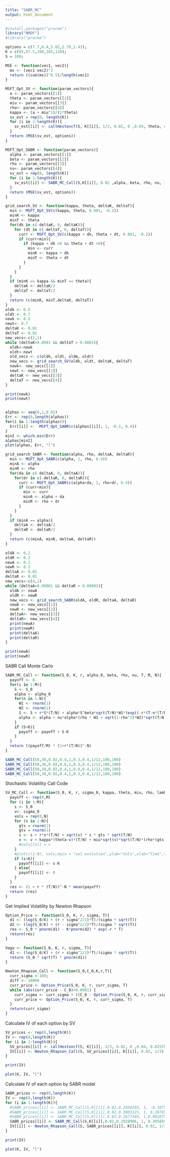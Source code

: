 ```yaml
---
title: "SABR_MC"
output: html_document
---
```


```r
#install.packages("pracma")
library("NMOF")
#library("pracma")
```

```r
options = c(7.7,6.4,5.02,2.79,1.42);
K = c(95,97.5,100,105,110);
S = 100;

MSE <- function(vec1, vec2){
  ms <- (vec1-vec2)^2
  return ((sum(ms))^0.5)/length(vec1)
}

MSFT_Opt_SV <- function(param_vectors){
  a <- param_vectors[[1]]
  theta <- param_vectors[[2]]
  miu <- param_vectors[[3]]
  rho<- param_vectors[[4]]
  kappa <- (a + miu^2)/(2*theta)
  sv_est = rep(0, length(K))
  for (i in 1:length(K)){
    sv_est[[i]] <- callHestoncf(S, K[[i]], 1/3, 0.02, 0 ,0.04, theta, rho, kappa, miu)
  }
  return (MSE(sv_est, options))
}

MSFT_Opt_SABR <- function(param_vectors){
  alpha <- param_vectors[[1]]
  beta <- param_vectors[[2]]
  rho <- param_vectors[[3]]
  nu<- param_vectors[[4]]
  sv_est = rep(0, length(K))
  for (i in 1:length(K)){
    sv_est[[i]] <- SABR_MC_Call(S,K[[i]], 0.02 ,alpha, beta, rho, nu, 1/3, 100,100)
  }
  return (MSE(sv_est, options))
}
```

```r
grid_search_SV <- function(kappa, theta, deltaK, deltaT){
  min <- MSFT_Opt_SV(c(kappa, theta, 0.001, -0.2))
  minK <- kappa
  minT <- theta
  for(dk in c(-deltaK, 0, deltaK)){
    for (dt in c(-deltaT, 0, deltaT)){
      curr <- MSFT_Opt_SV(c(kappa + dk, theta + dt, 0.001, -0.2))
      if (curr<min){
        if (kappa + dk >0 && theta + dt >0){
          min <- curr
          minK <- kappa + dk
          minT <- theta + dt 
        }
      }
    }
  }
  if (minK == kappa && minT == theta){
    deltaK <- deltaK/2
    deltaT <- deltaT/2
  } 
  return (c(minK, minT,deltaK, deltaT))
}
oldk <- 0.5
oldt <- 0.7
newk <- 0.5
newt<- 0.7
deltaK <- 0.01
deltaT <- 0.01
new_vecs<-c(2,1)
while (deltaK>0.0001 && deltaT > 0.0001){
  oldk<-newk
  oldt<-newt
  old_vecs <- c(oldk, oldt, oldm, oldr)
  new_vecs <- grid_search_SV(oldk, oldt, deltaK, deltaT)
  newk<- new_vecs[[1]]
  newt <- new_vecs[[2]]
  deltaK <- new_vecs[[3]]
  deltaT <- new_vecs[[4]]
}

print(newk)
print(newt)



```

```r
alphas <- seq(0,1,0.01)
Err <- rep(0,length(alphas))
for(i in 1:length(alphas)){
  Err[[i]] <-  MSFT_Opt_SABR(c(alphas[[i]], 1, -0.2, 0.4))
}
minI <- which.min(Err)
alphas[minI]
plot(alphas, Err, "l")

```


```r
grid_search_SABR <- function(alpha, rho, deltaA, deltaR){
  min <- MSFT_Opt_SABR(c(alpha, 1, rho, 0.4))
  minA <- alpha
  minR <- rho
  for(da in c(-deltaA, 0, deltaA)){
    for(dr in c(-deltaR, 0, deltaR)){
      curr <- MSFT_Opt_SABR(c(alpha+da, 1, rho+dr, 0.4))
      if (curr<min){
        min <- curr
        minA <- alpha + da
        minR <- rho + dr
      }
    }
  }
  if (minA == alpha){
    deltaA <- deltaA/2
    deltaR <- deltaR/2
  } 
  return (c(minA, minR, deltaA, deltaR))
}

oldA <- 0.2
oldR <- 0.3
newA <- 0.2
newR <- 0.3
deltaA <- 0.01
deltaR <- 0.01
new_vecs<-c(4,1)
while (deltaA>0.00001 && deltaR > 0.00001){
  oldA <- newA
  oldR <- newR
  new_vecs <- grid_search_SABR(oldA, oldR, deltaA, deltaR)
  newA <- new_vecs[[1]]
  newR <- new_vecs[[2]]
  deltaA<- new_vecs[[3]]
  deltaR<- new_vecs[[4]]
  print(newA)
  print(newR)
  print(deltaA)
  print(deltaR)
}

print(newA)
print(newR)

```

SABR Call Monte Carlo
```r
SABR_MC_Call <- function(S_0, K, r, alpha_0, beta, rho, nu, T, M, N){
  payoff <- 0
  for(i in 1:M){
    S <- S_0
    alpha <- alpha_0
    for(n in 1:N){
      W1 <- rnorm(1)
      W2 <- rnorm(1)
      S <- S + r*S*(T/N) + alpha*S^beta*sqrt(T/N)*W1*(exp((-r*(T-n*(T/N)))))^(1-beta)
      alpha <- alpha + nu*alpha*(rho * W1 + sqrt(1-rho^2)*W2)*sqrt(T/N)
    }
    if (S>K){
      payoff <- payoff + S-K
    }
  }
  return ((payoff/M) * (1+r*(T/N))^-N)
}

SABR_MC_Call(50,30,0.02,0.4,1,0.3,0.4,1/12,100,100)
SABR_MC_Call(50,30,0.02,0.8,1,0.3,0.4,1/12,100,100)
SABR_MC_Call(50,30,0.02,0.4,1,0.6,0.4,1/12,100,100)
SABR_MC_Call(50,30,0.02,0.4,1,0.3,0.8,1/12,100,100)
```
Stochastic Volatility Call Code
```r
SV_MC_Call <- function(S_0, K, r, sigma_0, kappa, theta, miu, rho, lambda, T, N, M){
  payoff <- rep(0,M)
  for (i in 1:M){
    s <- S_0
    v<- sigma_0
    vols = rep(0,N)
    for (n in 1:N){
      gts = rnorm(1)
      gtv = rnorm(1)
      s <- s + r*s*(T/N) + sqrt(v) * s * gts * sqrt(T/N)
      v <- v + kappa*(theta-v)*(T/N) + miu*sqrt(v)*sqrt(T/N)*(rho*(gts) + sqrt(1-rho^2)*gtv)
      #vols[[n]] = v
    }
    #plot(c(1:N), vols,main = "vol evolution",ylab="Vols",xlab="Time",type="l")
    if (s>K){
      payoff[[i]] <- s-K
    } else{
      payoff[[i]] <- 0
    }
  }
  res <- (1 + r * (T/N))^-N * mean(payoff)
  return (res)
}
```

Get Implied Volatility by Newton Rhapson
```r
Option_Price <- function(S_0, K, r, sigma, T){
  d1 <- (log(S_0/K) + (r + sigma^2/2)*T)/(sigma * sqrt(T)) 
  d2 <- (log(S_0/K) + (r - sigma^2/2)*T)/(sigma * sqrt(T)) 
  res <- S_0 * pnorm(d1) - K*pnorm(d2) * exp(-r * T)
  return(res)
}

Vega <- function(S_0, K, r, sigma, T){
  d1 <- (log(S_0/K) + (r + sigma^2/2)*T)/(sigma * sqrt(T))
  return (S_0 * sqrt(T) * pnorm(d1))
}

Newton_Rhapson_Call <- function(S_0,C_0,K,r,T){
  curr_sigma <-100;
  diff <- 10000
  curr_price <- Option_Price(S_0, K, r, curr_sigma, T)
  while (abs(curr_price - C_0)>0.0001) {
    curr_sigma <- curr_sigma + ((C_0 - Option_Price(S_0, K, r, curr_sigma, T))/ Vega(S_0, K, r, curr_sigma, T))
    curr_price <- Option_Price(S_0, K, r, curr_sigma, T)
  }
  return(curr_sigma)
}

```

Calculate IV of each option by SV
```r
SV_prices <- rep(0,length(K))
IV <- rep(0,length(K))
for (i in 1:length(K)){
  SV_prices[[i]] <- callHestoncf(S, K[[i]], 1/3, 0.02, 0 ,0.04, 0.02578125, -0.2, 0.00625, 0.001)
  IV[[i]] <- Newton_Rhapson_Call(S, SV_prices[[i]], K[[i]], 0.02, 1/3)
}

print(IV)

plot(K, IV, "l")


```

Calculate IV of each option by SABR model
```r
SABR_prices <- rep(0,length(K))
IV <- rep(0,length(K))
for (i in 1:length(K)){
  #SABR_prices[[i]] <- SABR_MC_Call(S,K[[i]],0.02,0.2058203, 1, -0.1875977, 0.4, 1/3, 1000, 1000)
  #SABR_prices[[i]] <- SABR_MC_Call(S,K[[i]],0.02,0.3003125, 1, 0.2076563, 0.4, 1/3, 1000, 1000)
  #SABR_prices[[i]] <- SABR_MC_Call(S,K[[i]],0.02,0.2677344, 1,0.401875, 0.4, 1/3, 1000, 1000)
  SABR_prices[[i]] <- SABR_MC_Call(S,K[[i]],0.02,0.1928906, 1, 0.3058594, 0.4, 1/3, 2000, 2000)
  IV[[i]] <- Newton_Rhapson_Call(S, SABR_prices[[i]], K[[i]], 0.02, 1/3)
}

print(IV)

plot(K, IV, "l")
```

